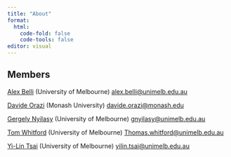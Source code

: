 ```yaml
---
title: "About"
format: 
  html:
    code-fold: false
    code-tools: false
editor: visual
---
```


## Members

[Alex Belli](https://findanexpert.unimelb.edu.au/profile/1037679-alex-belli) (University of Melbourne) [alex.belli\@unimelb.edu.au](mailto:alex.belli@unimelb.edu.au)

[Davide Orazi](https://research.monash.edu/en/persons/davide-orazi) (Monash University) [davide.orazi\@monash.edu](mailto:davide.orazi@monash.edu)

[Gergely Nyilasy](https://findanexpert.unimelb.edu.au/profile/331580-gergely-nyilasy) (University of Melbourne) [gnyilasy\@unimelb.edu.au](mailto:gnyilasy@unimelb.edu.au)

[Tom Whitford](https://findanexpert.unimelb.edu.au/profile/442339-tom-whitford) (University of Melbourne) [Thomas.whitford\@unimelb.edu.au](mailto:Thomas.whitford@unimelb.edu.au)

[Yi-Lin Tsai](https://findanexpert.unimelb.edu.au/profile/1038188-yilin-tsai) (University of Melbourne) [yilin.tsai\@unimelb.edu.au](mailto:yilin.tsai@unimelb.edu.au)
